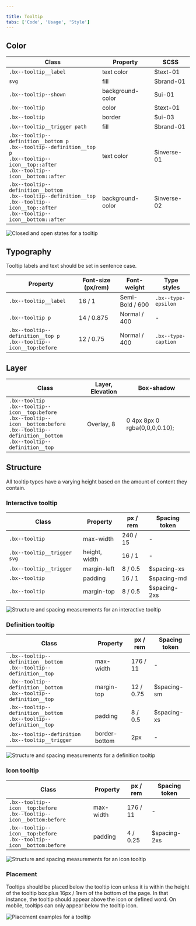 ```yaml
---

title: Tooltip
tabs: ['Code', 'Usage', 'Style']
---
```


## Color

| Class                                                                                                                                                         | Property         | SCSS        |
| ------------------------------------------------------------------------------------------------------------------------------------------------------------- | ---------------- | ----------- |
| `.bx--tooltip__label`                                                                                                                                         | text color       | $text-01    |
| `svg`                                                                                                                                                         | fill             | $brand-01   |
| `.bx--tooltip--shown`                                                                                                                                         | background-color | $ui-01      |
| `.bx--tooltip`                                                                                                                                                | color            | $text-01    |
| `.bx--tooltip`                                                                                                                                                | border           | $ui-03      |
| `.bx--tooltip__trigger path`                                                                                                                                  | fill             | $brand-01   |
| `.bx--tooltip--definition__bottom p`   </br> `.bx--tooltip--definition__top p`   </br> `.bx--tooltip--icon__top::after`   </br> `.bx--tooltip--icon__bottom::after` | text color       | $inverse-01 |
| `.bx--tooltip--definition__bottom`   </br> `.bx--tooltip--definition__top`   </br> `.bx--tooltip--icon__top::after`   </br> `.bx--tooltip--icon__bottom::after`     | background-color | $inverse-02 |

<ImageComponent fixed="default" caption="Example of closed and open states for a tooltip">

![Closed and open states for a tooltip](images/tooltip-style-1.png)

</ImageComponent>

## Typography

Tooltip labels and text should be set in sentence case.

| Property                                                                 | Font-size (px/rem) | Font-weight     | Type styles         |
| ------------------------------------------------------------------------ | ------------------ | --------------- | ------------------- |
| `.bx--tooltip__label`                                                    | 16 / 1             | Semi-Bold / 600 | `.bx--type-epsilon` |
| `.bx--tooltip p`                                                         | 14 / 0.875         | Normal / 400    | -                   |
| `.bx--tooltip--definition__top p`   </br> `.bx--tooltip--icon__top:before` | 12 / 0.75          | Normal / 400    | `.bx--type-caption` |

## Layer

| Class                                                                                                                                                                          | Layer, Elevation | Box-shadow                    |
| ------------------------------------------------------------------------------------------------------------------------------------------------------------------------------ | ---------------- | ----------------------------- |
| `.bx--tooltip`   </br> `.bx--tooltip--icon__top:before`   </br> `.bx--tooltip--icon__bottom:before`   </br> `.bx--tooltip--definition__bottom`   </br> `.bx--tooltip--definition__top` | Overlay, 8       | 0 4px 8px 0 rgba(0,0,0,0.10); |

## Structure

All tooltip types have a varying height based on the amount of content they contain.

### Interactive tooltip

| Class                       | Property      | px / rem | Spacing token |
| --------------------------- | ------------- | -------- | ------------- |
| `.bx--tooltip`              | max-width     | 240 / 15 | -             |
| `.bx--tooltip__trigger svg` | height, width | 16 / 1   | -             |
| `.bx--tooltip__trigger`     | margin-left   | 8 / 0.5  | $spacing-xs   |
| `.bx--tooltip`              | padding       | 16 / 1   | $spacing-md   |
| `.bx--tooltip`              | margin-top    | 8 / 0.5  | $spacing-2xs  |

<ImageComponent fixed="default" caption="Structure and spacing measurements for an interactive tooltip | px / rem">

![Structure and spacing measurements for an interactive tooltip](images/tooltip-style-2.png)

</ImageComponent>

### Definition tooltip

| Class                                                                    | Property      | px / rem  | Spacing token |
| ------------------------------------------------------------------------ | ------------- | --------- | ------------- |
| `.bx--tooltip--definition__bottom`   </br> `.bx--tooltip--definition__top` | max-width     | 176 / 11  | -             |
| `.bx--tooltip--definition__bottom`   </br> `.bx--tooltip--definition__top` | margin-top    | 12 / 0.75 | $spacing-sm   |
| `.bx--tooltip--definition__bottom`   </br> `.bx--tooltip--definition__top` | padding       | 8 / 0.5   | $spacing-xs   |
| `.bx--tooltip--definition .bx--tooltip__trigger`                         | border-bottom | 2px       | -             |

<ImageComponent fixed="default" caption="Structure and spacing measurements for a definition tooltip | px / rem">

![Structure and spacing measurements for a definition tooltip](images/tooltip-style-3.png)

</ImageComponent>

### Icon tooltip

| Class                                                                      | Property  | px / rem | Spacing token |
| -------------------------------------------------------------------------- | --------- | -------- | ------------- |
| `.bx--tooltip--icon__top:before`   </br> `.bx--tooltip--icon__bottom:before` | max-width | 176 / 11 | -             |
| `.bx--tooltip--icon__top:before`   </br> `.bx--tooltip--icon__bottom:before` | padding   | 4 / 0.25 | $spacing-2xs  |

<ImageComponent fixed="default" caption="Structure and spacing measurements for an icon tooltip | px / rem">

![Structure and spacing measurements for an icon tooltip](images/tooltip-style-4.png)

</ImageComponent>

### Placement

Tooltips should be placed below the tooltip icon unless it is within the height of the tooltip box plus 16px / 1rem of the bottom of the page. In that instance, the tooltip should appear above the icon or defined word. On mobile, tooltips can only appear below the tooltip icon.

<ImageComponent fixed="default" caption="Placement examples for a tooltip">

![Placement examples for a tooltip](images/tooltip-style-5.png)

</ImageComponent>
